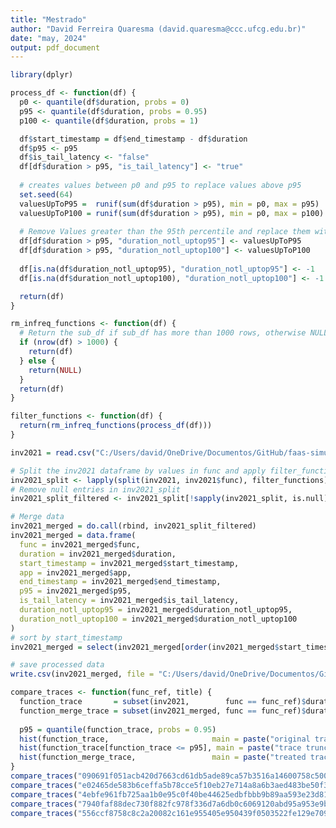 ```yaml
---
title: "Mestrado"
author: "David Ferreira Quaresma (david.quaresma@ccc.ufcg.edu.br)"
date: "may, 2024"
output: pdf_document
---
```


```r
library(dplyr)

process_df <- function(df) {
  p0 <- quantile(df$duration, probs = 0)
  p95 <- quantile(df$duration, probs = 0.95)
  p100 <- quantile(df$duration, probs = 1)

  df$start_timestamp = df$end_timestamp - df$duration
  df$p95 <- p95
  df$is_tail_latency <- "false"
  df[df$duration > p95, "is_tail_latency"] <- "true"
  
  # creates values between p0 and p95 to replace values above p95
  set.seed(64)
  valuesUpToP95 =  runif(sum(df$duration > p95), min = p0, max = p95)
  valuesUpToP100 = runif(sum(df$duration > p95), min = p0, max = p100)
  
  # Remove Values greater than the 95th percentile and replace them with random values between p0th up to p95th or p100th in order to keep the distribution unchanged.
  df[df$duration > p95, "duration_notl_uptop95"] <- valuesUpToP95
  df[df$duration > p95, "duration_notl_uptop100"] <- valuesUpToP100
  
  df[is.na(df$duration_notl_uptop95), "duration_notl_uptop95"] <- -1
  df[is.na(df$duration_notl_uptop100), "duration_notl_uptop100"] <- -1

  return(df)
}

rm_infreq_functions <- function(df) {
  # Return the sub_df if sub_df has more than 1000 rows, otherwise NULL
  if (nrow(df) > 1000) {
    return(df)
  } else {
    return(NULL)
  }
  return(df)
}

filter_functions <- function(df) {
  return(rm_infreq_functions(process_df(df)))
}
```

```r
inv2021 = read.csv("C:/Users/david/OneDrive/Documentos/GitHub/faas-simulator/azure/AzureFunctionsInvocationTraceForTwoWeeksJan2021.csv", header = TRUE)

# Split the inv2021 dataframe by values in func and apply filter_functions to each sub-dataframe
inv2021_split <- lapply(split(inv2021, inv2021$func), filter_functions)
# Remove null entries in inv2021_split
inv2021_split_filtered <- inv2021_split[!sapply(inv2021_split, is.null)]

# Merge data 
inv2021_merged = do.call(rbind, inv2021_split_filtered)
inv2021_merged = data.frame(
  func = inv2021_merged$func,
  duration = inv2021_merged$duration,
  start_timestamp = inv2021_merged$start_timestamp,
  app = inv2021_merged$app,
  end_timestamp = inv2021_merged$end_timestamp,
  p95 = inv2021_merged$p95,
  is_tail_latency = inv2021_merged$is_tail_latency,
  duration_notl_uptop95 = inv2021_merged$duration_notl_uptop95,
  duration_notl_uptop100 = inv2021_merged$duration_notl_uptop100
)
# sort by start_timestamp
inv2021_merged = select(inv2021_merged[order(inv2021_merged$start_timestamp),], app, func, start_timestamp, duration, end_timestamp, p95, is_tail_latency, duration_notl_uptop95, duration_notl_uptop100)

# save processed data
write.csv(inv2021_merged, file = "C:/Users/david/OneDrive/Documentos/GitHub/faas-simulator/azure/inv2021-processed.csv", row.names = FALSE)
```

```r
compare_traces <- function(func_ref, title) {
  function_trace       = subset(inv2021,        func == func_ref)$duration
  function_merge_trace = subset(inv2021_merged, func == func_ref)$duration
  
  p95 = quantile(function_trace, probs = 0.95)
  hist(function_trace,                       main = paste("original trace: ",         title, sep=" "), xlab = "Duration")
  hist(function_trace[function_trace <= p95], main = paste("trace truncated at p95: ", title, sep=" "), xlab = "Duration")
  hist(function_merge_trace,                 main = paste("treated trace: ",          title, sep=" "), xlab = "Duration")
}
compare_traces("090691f051acb420d7663cd61db5ade89ca57b3516a14600758c5003015f4d42", "function with suffix 4d42")
compare_traces("e02465de583b6ceffa5b78cce5f10eb27e714a8a6b3aed483be50f30a924071f", "function with suffix 071f")
compare_traces("4ebfe961fb725aa1b0e95c0f40be44625edbfbbb9b89aa593e23d81211eb3e87", "function with suffix 3e87")
compare_traces("7940faf88dec730f882fc978f336d7a6db0c6069120abd95a953e9bfc988aecd", "function with suffix aecd")
compare_traces("556ccf8758c8c2a20082c161e955405e950439f0503522fe129e709a5dc0e58f", "function with suffix e58f")
```

